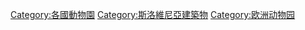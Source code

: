 [[Category:各國動物園|Category:各國動物園]]
[[Category:斯洛維尼亞建築物|Category:斯洛維尼亞建築物]]
[[Category:欧洲动物园|Category:欧洲动物园]]